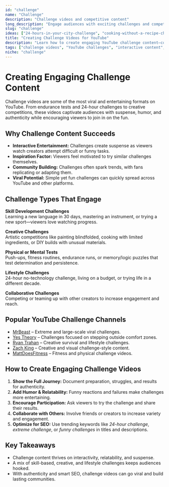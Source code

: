 ```yaml
---
id: "challenge"
name: "Challenge"
description: "Challenge videos and competitive content"
long_description: "Engage audiences with exciting challenges and competitive content formats that test skills, creativity, and determination while entertaining viewers."
slug: "challenge"
ideas: ["24-hours-in-your-city-challenge", "cooking-without-a-recipe-challenge", "learning-a-new-skill-in-30-days", "extreme-budget-challenge", "technology-detox-challenge", "speed-running-life-tasks", "building-a-fort-challenge", "day-as-a-different-decade", "speed-learning-languages", "extreme-organizing-challenge"]
title: "Creating Challenge Videos for YouTube"
description: "Learn how to create engaging YouTube challenge content—covering interactive challenges, skill development, creative tests, and community-driven formats."
tags: ["challenge videos", "YouTube challenges", "interactive content", "skill challenges", "viral content", "community challenges"]
niche: "challenge"
---
```


# Creating Engaging Challenge Content

Challenge videos are some of the most viral and entertaining formats on YouTube. From endurance tests and 24-hour challenges to creative competitions, these videos captivate audiences with suspense, humor, and authenticity while encouraging viewers to join in on the fun.

## Why Challenge Content Succeeds

- **Interactive Entertainment:** Challenges create suspense as viewers watch creators attempt difficult or funny tasks.  
- **Inspiration Factor:** Viewers feel motivated to try similar challenges themselves.  
- **Community Building:** Challenges often spark trends, with fans replicating or adapting them.  
- **Viral Potential:** Simple yet fun challenges can quickly spread across YouTube and other platforms.  

## Challenge Types That Engage

**Skill Development Challenges**  
Learning a new language in 30 days, mastering an instrument, or trying a new sport—viewers love watching progress.  

**Creative Challenges**  
Artistic competitions like painting blindfolded, cooking with limited ingredients, or DIY builds with unusual materials.  

**Physical or Mental Tests**  
Push-ups, fitness routines, endurance runs, or memory/logic puzzles that test determination and persistence.  

**Lifestyle Challenges**  
24-hour no-technology challenge, living on a budget, or trying life in a different decade.  

**Collaborative Challenges**  
Competing or teaming up with other creators to increase engagement and reach.  

## Popular YouTube Challenge Channels

- [MrBeast](https://www.youtube.com/@MrBeast) – Extreme and large-scale viral challenges.  
- [Yes Theory](https://www.youtube.com/@YesTheory) – Challenges focused on stepping outside comfort zones.  
- [Ryan Trahan](https://www.youtube.com/@RyanTrahan) – Creative survival and lifestyle challenges.  
- [Zach King](https://www.youtube.com/@ZachKing) – Creative and visual challenge-style content.  
- [MattDoesFitness](https://www.youtube.com/@MattDoesFitness) – Fitness and physical challenge videos.  

## How to Create Engaging Challenge Videos

1. **Show the Full Journey:** Document preparation, struggles, and results for authenticity.  
2. **Add Humor & Relatability:** Funny reactions and failures make challenges more entertaining.  
3. **Encourage Participation:** Ask viewers to try the challenge and share their results.  
4. **Collaborate with Others:** Involve friends or creators to increase variety and engagement.  
5. **Optimize for SEO:** Use trending keywords like *24-hour challenge*, *extreme challenge*, or *funny challenges* in titles and descriptions.  

## Key Takeaways

- Challenge content thrives on interactivity, relatability, and suspense.  
- A mix of skill-based, creative, and lifestyle challenges keeps audiences hooked.  
- With authenticity and smart SEO, challenge videos can go viral and build lasting communities.  
